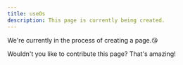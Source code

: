 ```yaml
---
title: useOs
description: This page is currently being created.
---
```


We're currently in the process of creating a page.😘

Wouldn't you like to contribute this page? That's amazing!
